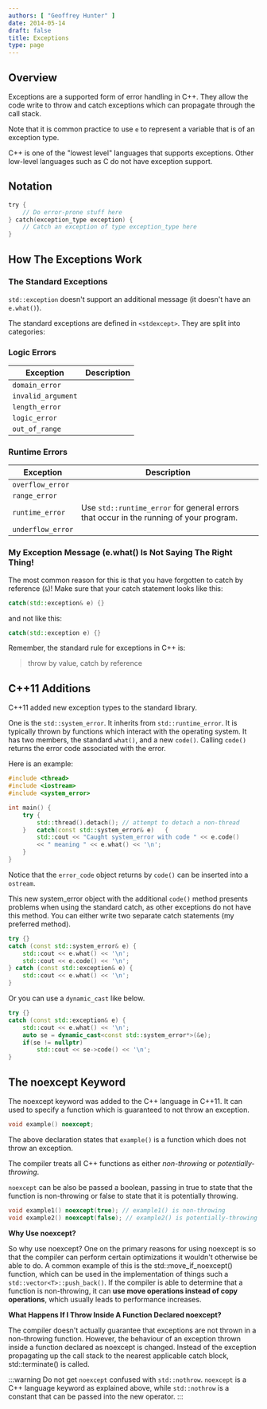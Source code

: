 ```yaml
---
authors: [ "Geoffrey Hunter" ]
date: 2014-05-14
draft: false
title: Exceptions
type: page
---
```


## Overview

Exceptions are a supported form of error handling in C++. They allow the code write to throw and catch exceptions which can propagate through the call stack.

Note that it is common practice to use `e` to represent a variable that is of an exception type.

C++ is one of the "lowest level" languages that supports exceptions. Other low-level languages such as C do not have exception support.

## Notation

```c    
try {
	// Do error-prone stuff here
} catch(exception_type exception) {
	// Catch an exception of type exception_type here
}
```

## How The Exceptions Work

### The Standard Exceptions

`std::exception` doesn't support an additional message (it doesn't have an `e.what()`).

The standard exceptions are defined in `<stdexcept>`. They are split into categories:

### Logic Errors

<table>
	<thead>
		<tr>
			<th>Exception</th>
			<th>Description</th>
		</tr>
	</thead>
  <tbody>
    <tr>
      <td><code>domain_error</code></td>
      <td></td>
    </tr>
    <tr>
      <td><code>invalid_argument</code></td>
      <td></td>
    </tr>
    <tr>
      <td><code>length_error</code></td>
      <td></td>
    </tr>
    <tr>
      <td><code>logic_error</code></td>
      <td></td>
    </tr>
    <tr>
      <td><code>out_of_range</code></td>
      <td></td>
    </tr>
  </tbody>
</table>

### Runtime Errors

<table >
	<thead>
		<tr>
			<th>Exception</th>
			<th>Description</th>
		</tr>
	</thead>
  <tbody>
    <tr>
      <td><code>overflow_error</code></td>
      <td></td>
    </tr>
    <tr>
      <td><code>range_error</code></td>
      <td></td>
    </tr>
    <tr>
      <td><code>runtime_error</code></td>
      <td>Use <code>std::runtime_error</code> for general errors that occur in the running of your program.</td>
    </tr>
    <tr>
      <td><code>underflow_error</code></td>
      <td></td>
    </tr>
  </tbody>
</table>

### My Exception Message (e.what() Is Not Saying The Right Thing!

The most common reason for this is that you have forgotten to catch by reference (`&`)! Make sure that your catch statement looks like this:

```c++    
catch(std::exception& e) {}
```

and not like this:

```c++    
catch(std::exception e) {}
```

Remember, the standard rule for exceptions in C++ is:
 
> throw by value, catch by reference

## C++11 Additions

C++11 added new exception types to the standard library.

One is the `std::system_error`. It inherits from `std::runtime_error`. It is typically thrown by functions which interact with the operating system. It has two members, the standard `what()`, and a new `code()`. Calling `code()` returns the error code associated with the error.

Here is an example:

```c++    
#include <thread>
#include <iostream>
#include <system_error>

int main() {
	try {
		std::thread().detach(); // attempt to detach a non-thread
	}	catch(const std::system_error& e)	{
		std::cout << "Caught system_error with code " << e.code() 
		<< " meaning " << e.what() << '\n';
	}
}
```
   
Notice that the `error_code` object returns by `code()` can be inserted into a `ostream`.

This new system_error object with the additional `code()` method presents problems when using the standard catch, as other exceptions do not have this method. You can either write two separate catch statements (my preferred method).

```c++    
try {}
catch (const std::system_error& e) {
    std::cout << e.what() << '\n';
    std::cout << e.code() << '\n';
} catch (const std::exception& e) {
    std::cout << e.what() << '\n'; 
}
```

Or you can use a `dynamic_cast` like below.

```c++   
try {}
catch (const std::exception& e) {
	std::cout << e.what() << '\n';
	auto se = dynamic_cast<const std::system_error*>(&e);
	if(se != nullptr)
		std::cout << se->code() << '\n';
}
```

## The noexcept Keyword

The noexcept keyword was added to the C++ language in C++11. It can used to specify a function which is guaranteed to not throw an exception.

```c++    
void example() noexcept;
```

The above declaration states that `example()` is a function which does not throw an exception.

The compiler treats all C++ functions as either _non-throwing_ or _potentially-throwing_.

`noexcept` can be also be passed a boolean, passing in true to state that the function is non-throwing or false to state that it is potentially throwing.

```c++    
void example1() noexcept(true); // example1() is non-throwing
void example2() noexcept(false); // example2() is potentially-throwing
```

**Why Use noexcept?**

So why use noexcept? One on the primary reasons for using noexcept is so that the compiler can perform certain optimizations it wouldn't otherwise be able to do. A common example of this is the std::move_if_noexcept() function, which can be used in the implementation of things such a `std::vector<T>::push_back()`. If the compiler is able to determine that a function is non-throwing, it can **use move operations instead of copy operations**, which usually leads to performance increases.

**What Happens If I Throw Inside A Function Declared noexcept?**

The compiler doesn't actually guarantee that exceptions are not thrown in a non-throwing function. However, the behaviour of an exception thrown inside a function declared as noexcept is changed. Instead of the exception propagating up the call stack to the nearest applicable catch block, std::terminate() is called.

:::warning
Do not get `noexcept` confused with `std::nothrow`. `noexcept` is a C++ language keyword as explained above, while `std::nothrow` is a constant that can be passed into the new operator.
:::
